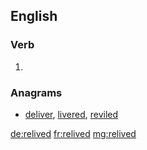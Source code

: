 ==English==

===Verb===
{{head|en}}

# {{en-past of|relive}}

===Anagrams===
* [[deliver#English|deliver]], [[livered#English|livered]], [[reviled#English|reviled]]

[[de:relived]]
[[fr:relived]]
[[mg:relived]]